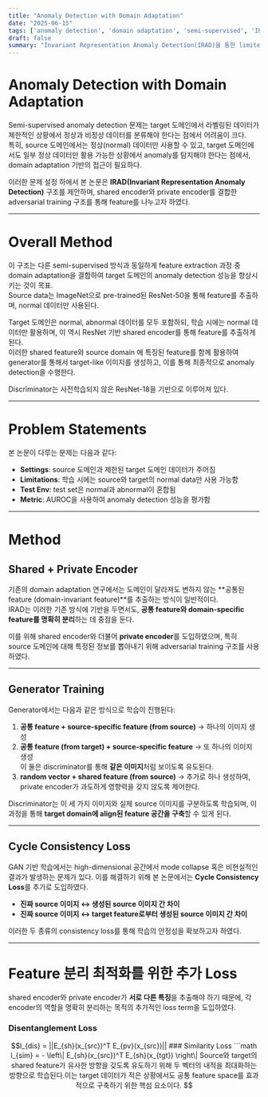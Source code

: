 ```yaml
---
title: "Anomaly Detection with Domain Adaptation"
date: "2025-06-15"
tags: ['anomaly detection', 'domain adaptation', 'semi-supervised', 'IRAD']
draft: false
summary: "Invariant Representation Anomaly Detection(IRAD)을 통한 limited target 데이터 환경에서 anomaly detection을 진행하는 논문 리뷰"
---
```


# Anomaly Detection with Domain Adaptation

Semi-supervised anomaly detection 문제는 target 도메인에서 라벨링된 데이터가 제한적인 상황에서 정상과 비정상 데이터를 분류해야 한다는 점에서 어려움이 크다.  
특히, source 도메인에서는 정상(normal) 데이터만 사용할 수 있고, target 도메인에서도 일부 정상 데이터만 활용 가능한 상황에서 anomaly를 탐지해야 한다는 점에서, domain adaptation 기반의 접근이 필요하다.

이러한 문제 설정 하에서 본 논문은 **IRAD(Invariant Representation Anomaly Detection)** 구조를 제안하며, shared encoder와 private encoder를 결합한 adversarial training 구조를 통해 feature를 나누고자 하였다.

---

# Overall Method

이 구조는 다른 semi-supervised 방식과 동일하게 feature extraction 과정 중 domain adaptation을 결합하여 target 도메인의 anomaly detection 성능을 향상시키는 것이 목표.  
Source data는 ImageNet으로 pre-trained된 ResNet-50을 통해 feature를 추출하며, normal 데이터만 사용된다.  

Target 도메인은 normal, abnormal 데이터를 모두 포함하되, 학습 시에는 normal 데이터만 활용하며, 이 역시 ResNet 기반 shared encoder를 통해 feature를 추출하게 된다.  
이러한 shared feature와 source domain 에 특징된 feature를 함께 활용하여 generator를 통해서 target-like 이미지를 생성하고, 이를 통해 최종적으로 anomaly detection을 수행한다.

Discriminator는 사전학습되지 않은 ResNet-18을 기반으로 이루어져 있다.

---

# Problem Statements

본 논문이 다루는 문제는 다음과 같다:

- **Settings**: source 도메인과 제한된 target 도메인 데이터가 주어짐
- **Limitations**: 학습 시에는 source와 target의 normal data만 사용 가능함
- **Test Env**: test set은 normal과 abnormal이 혼합됨
- **Metric**: AUROC을 사용하여 anomaly detection 성능을 평가함

---

# Method
## Shared + Private Encoder

기존의 domain adaptation 연구에서는 도메인이 달라져도 변하지 않는 **공통된 feature (domain-invariant feature)**를 추출하는 방식이 일반적이다.  
IRAD는 이러한 기존 방식에 기반을 두면서도, **공통 feature와 domain-specific feature를 명확히 분리**하는 데 중점을 둔다.

이를 위해 shared encoder와 더불어 **private encoder**를 도입하였으며, 특히 source 도메인에 대해 특정된 정보를 뽑아내기 위해 adversarial training 구조를 사용하였다.

---

## Generator Training

Generator에서는 다음과 같은 방식으로 학습이 진행된다:

1. **공통 feature + source-specific feature (from source)** → 하나의 이미지 생성
2. **공통 feature (from target) + source-specific feature** → 또 하나의 이미지 생성  
   이 둘은 discriminator를 통해 **같은 이미지**처럼 보이도록 유도된다.
3. **random vector + shared feature (from source)** → 추가로 하나 생성하여, private encoder가 과도하게 영향력을 갖지 않도록 제어한다.

Discriminator는 이 세 가지 이미지와 실제 source 이미지를 구분하도록 학습되며, 이 과정을 통해 **target domain에 align된 feature 공간을 구축**할 수 있게 된다.

---

## Cycle Consistency Loss

GAN 기반 학습에서는 high-dimensional 공간에서 mode collapse 혹은 비현실적인 결과가 발생하는 문제가 있다. 이를 해결하기 위해 본 논문에서는 **Cycle Consistency Loss**를 추가로 도입하였다.

- **진짜 source 이미지 ↔ 생성된 source 이미지 간 차이**  
- **진짜 source 이미지 ↔ target feature로부터 생성된 source 이미지 간 차이**

이러한 두 종류의 consistency loss를 통해 학습의 안정성을 확보하고자 하였다.

---

# Feature 분리 최적화를 위한 추가 Loss

shared encoder와 private encoder가 **서로 다른 특징**을 추출해야 하기 때문에, 각 encoder의 역할을 명확히 분리하는 목적의 추가적인 loss term을 도입하였다.

###  Disentanglement Loss

```math
l_{dis} = ||E_{sh}(x_{src})^T E_{pv}(x_{src})||

### Similarity Loss

```math
l_{sim} = - \left\| E_{sh}(x_{src})^T E_{sh}(x_{tgt}) \right\|

Source와 target의 shared feature가 유사한 방향을 갖도록 유도하기 위해 두 벡터의 내적을 최대화하는 방향으로 학습된다.이는 target 데이터가 적은 상황에서도 공통 feature space를 효과적으로 구축하기 위한 핵심 요소이다.

